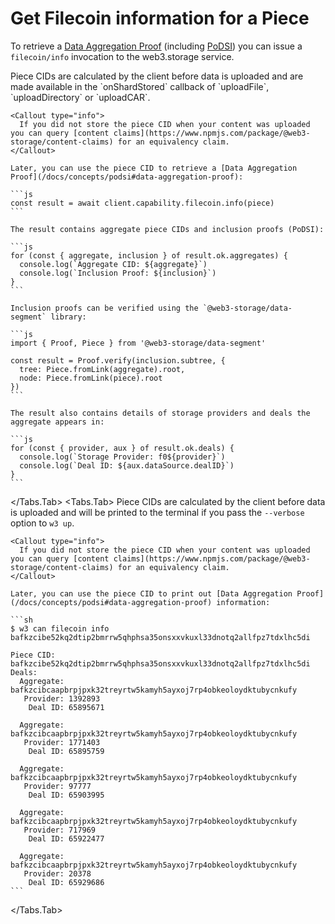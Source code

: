 
# Get Filecoin information for a Piece

To retrieve a [Data Aggregation Proof](/docs/concepts/podsi#data-aggregation-proof) (including [PoDSI](/docs/concepts/podsi)) you can issue a `filecoin/info` invocation to the web3.storage service.

<Tabs items={items}>
  <Tabs.Tab>
    Piece CIDs are calculated by the client before data is uploaded and are made available in the `onShardStored` callback of `uploadFile`, `uploadDirectory` or `uploadCAR`.

    <Callout type="info">
      If you did not store the piece CID when your content was uploaded you can query [content claims](https://www.npmjs.com/package/@web3-storage/content-claims) for an equivalency claim.
    </Callout>

    Later, you can use the piece CID to retrieve a [Data Aggregation Proof](/docs/concepts/podsi#data-aggregation-proof):

    ```js
    const result = await client.capability.filecoin.info(piece)
    ```

    The result contains aggregate piece CIDs and inclusion proofs (PoDSI):

    ```js
    for (const { aggregate, inclusion } of result.ok.aggregates) {
      console.log(`Aggregate CID: ${aggregate}`)
      console.log(`Inclusion Proof: ${inclusion}`)
    }
    ```

    Inclusion proofs can be verified using the `@web3-storage/data-segment` library:

    ```js
    import { Proof, Piece } from '@web3-storage/data-segment'

    const result = Proof.verify(inclusion.subtree, {
      tree: Piece.fromLink(aggregate).root,
      node: Piece.fromLink(piece).root
    })
    ```

    The result also contains details of storage providers and deals the aggregate appears in:

    ```js
    for (const { provider, aux } of result.ok.deals) {
      console.log(`Storage Provider: f0${provider}`)
      console.log(`Deal ID: ${aux.dataSource.dealID}`)
    }
    ```

  </Tabs.Tab>
  <Tabs.Tab>
    Piece CIDs are calculated by the client before data is uploaded and will be printed to the terminal if you pass the `--verbose` option to `w3 up`.

    <Callout type="info">
      If you did not store the piece CID when your content was uploaded you can query [content claims](https://www.npmjs.com/package/@web3-storage/content-claims) for an equivalency claim.
    </Callout>

    Later, you can use the piece CID to print out [Data Aggregation Proof](/docs/concepts/podsi#data-aggregation-proof) information:

    ```sh
    $ w3 can filecoin info bafkzcibe52kq2dtip2bmrrw5qhphsa35onsxxvkuxl33dnotq2allfpz7tdxlhc5di

    Piece CID: bafkzcibe52kq2dtip2bmrrw5qhphsa35onsxxvkuxl33dnotq2allfpz7tdxlhc5di
    Deals: 
      Aggregate: bafkzcibcaapbrpjpxk32treyrtw5kamyh5ayxoj7rp4obkeoloydktubycnkufy
       Provider: 1392893
        Deal ID: 65895671
    
      Aggregate: bafkzcibcaapbrpjpxk32treyrtw5kamyh5ayxoj7rp4obkeoloydktubycnkufy
       Provider: 1771403
        Deal ID: 65895759
    
      Aggregate: bafkzcibcaapbrpjpxk32treyrtw5kamyh5ayxoj7rp4obkeoloydktubycnkufy
       Provider: 97777
        Deal ID: 65903995
    
      Aggregate: bafkzcibcaapbrpjpxk32treyrtw5kamyh5ayxoj7rp4obkeoloydktubycnkufy
       Provider: 717969
        Deal ID: 65922477
    
      Aggregate: bafkzcibcaapbrpjpxk32treyrtw5kamyh5ayxoj7rp4obkeoloydktubycnkufy
       Provider: 20378
        Deal ID: 65929686
    ```

  </Tabs.Tab>
</Tabs>
